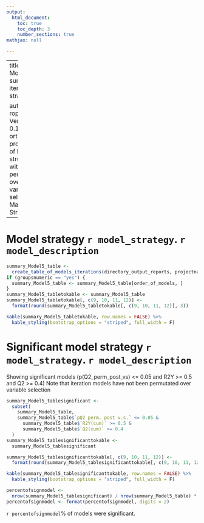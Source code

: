 ---
output:
  html_document:
    toc: true
    toc_depth: 3
    number_sections: true
mathjax: null

---

---
title: |
    | Model summary iteration strategy

author: |
    | roplspvs: Version 0.16.0
    | R orthogonal projections of latent structures with permutation over variable selection
    | Marika Strom
---

# Model strategy `r model_strategy`. `r model_description`



```{r, echo=FALSE}


summary_Model5_table <-
  create_table_of_models_iterations(directory_output_reports, projectname, date_of_analysis)
if (groupsnumeric == "yes") {
  summary_Model5_table <- summary_Model5_table[order_of_models, ]
}
summary_Model5_tabletokable <- summary_Model5_table
summary_Model5_tabletokable[, c(9, 10, 11, 12)] <-
  format(round(summary_Model5_tabletokable[, c(9, 10, 11, 12)], 3))

kable(summary_Model5_tabletokable, row.names = FALSE) %>%
  kable_styling(bootstrap_options = "striped", full_width = F)

```

# Significant model strategy `r model_strategy`.  `r model_description` 
Showing significant models (p(Q2_perm_post_vs) <= 0.05 and R2Y >= 0.5 and Q2 >= 0.4)
Note that iteration models have not been permutated over variable selection

```{r, echo=FALSE}

summary_Model5_tablesignificant <-
  subset(
    summary_Model5_table,
    summary_Model5_table$`pQ2 perm. post v.s.` <= 0.05 &
      summary_Model5_table$`R2Y(cum)` >= 0.5 &
      summary_Model5_table$`Q2(cum)` >= 0.4
  )
summary_Model5_tablesignificanttokable <-
  summary_Model5_tablesignificant

summary_Model5_tablesignificanttokable[, c(9, 10, 11, 12)] <-
  format(round(summary_Model5_tablesignificanttokable[, c(9, 10, 11, 12)], 3))

kable(summary_Model5_tablesignificanttokable, row.names = FALSE) %>%
  kable_styling(bootstrap_options = "striped", full_width = F)

percentofsignmodel <-
  nrow(summary_Model5_tablesignificant) / nrow(summary_Model5_table) * 100
percentofsignmodel <- format(percentofsignmodel, digits = 2)

```
`r percentofsignmodel`% of models were significant.
